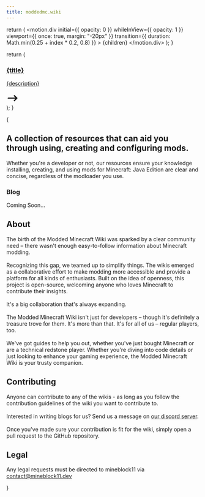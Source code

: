 ```yaml
---
title: moddedmc.wiki
---
```



  return (
    <motion.div
      initial={{ opacity: 0 }}
      whileInView={{ opacity: 1 }}
      viewport={{ once: true, margin: "-20px" }}
      transition={{ duration: Math.min(0.25 + index * 0.2, 0.8) }}
    >
      {children}
    </motion.div>
  );
}

  return (
    <Motioner index={index}>
      <a href={url}>
        <div className="h-full text-white max-w-xs my-auto rounded-xl transition-all duration-500 bg-gradient-to-tl from-green-400 via-green-500 to-green-800 bg-size-200 bg-pos-0 hover:bg-pos-100 p-4 py-5 px-5">
          <h3 className="text-md font-bold">{title}</h3>
          <p>{description}</p>
          <svg
            width="2rem"
            className="ml-auto"
            xmlns="http://www.w3.org/2000/svg"
            viewBox="0 0 20 20"
            fill="currentColor"
          >
            <path
              fill-rule="evenodd"
              d="M12.293 5.293a1 1 0 011.414 0l4 4a1 1 0 010 1.414l-4 4a1 1 0 01-1.414-1.414L14.586 11H3a1 1 0 110-2h11.586l-2.293-2.293a1 1 0 010-1.414z"
              clip-rule="evenodd"
            />
          </svg>
        </div>
      </a>
    </Motioner>
  );
}

{

<section>
<div className="min-[900px]:m-20 m-5 bg flex flex-col">
  <div className="flex flex-row pb-2">
    <div className="md:basis-1/2">
      <Motioner index={0}><h1 className="pb-1.5 leading-relaxed bg-clip-text font-extrabold text-transparent md:text-5xl text-3xl bg-gradient-to-r from-green-500 to-green-300">
        A collection of resources that can aid you through using, creating and configuring mods.
      </h1></Motioner>
      <Motioner index={1}>
      <p className="pt-5 font-medium lg:text-lg dark:text-neutral-200 text-slate-700">
        Whether you're a developer or not, our resources ensure your knowledge installing, creating, and using mods for Minecraft: Java Edition are clear and concise, regardless of the modloader you use.
      </p>
      </Motioner>
    </div>
  </div>
  <div className="grid md:grid-cols-4 grid-cols-1 gap-4 pt-10 pb-4 mx-auto">
      <Link index={2} url="https://fabric.moddedmc.wiki/" title="Fabric Modding Wiki" description="A great resource for anyone looking to create Minecraft mods using the Fabric Loader."/>
      <Link index={3} url="https://forge.moddedmc.wiki" title="Forge Community Wiki (gemwire)" description="A great resource for anyone looking to create Minecraft mods using the Forge Loader."/>
      <Link index={4} url="https://github.com/moddedmc/awesome-moddedmc" title="Awesome Modded Minecraft" description="An 'awesome' collection of tools, guides and resources related to modding Minecraft: Java Edition."/>
      <Motioner index={5}>
        <div className="h-full text-white max-w-xs my-auto rounded-xl transition-all duration-500 bg-gradient-to-tl from-neutral-400 via-neutral-500 to-neutral-800 bg-size-200 bg-pos-0 hover:bg-pos-100 p-4 py-5 px-5">
          <h3 className="text-md font-bold">Blog</h3>
          <p>Coming Soon...</p>
        </div>
    </Motioner>
  </div>
</div>

  <div className="px-16 pb-8 px-auto mx-auto max-w-screen-xl lg:pb-16 lg:px-12">
    <Motioner index={6}>
    <h2 className="text-2xl my-4 font-extrabold tracking-tight leading-nonemd:text-2xl lg:text-3xl text-white">
      About
    </h2>
    <p className="text-lg font-normal my-2 lg:text-xl text-gray-400">
      The birth of the Modded Minecraft Wiki was sparked by a clear community need – there wasn't enough easy-to-follow information about Minecraft modding. <br /><br />
      Recognizing this gap, we teamed up to simplify things. 
      The wikis emerged as a collaborative effort to make modding more accessible and provide a platform for all kinds of enthusiasts. 
      Built on the idea of openness, this project is open-source, welcoming anyone who loves Minecraft to contribute their insights.<br /><br />
      It's a big collaboration that's always expanding.
      <br /><br />
      The Modded Minecraft Wiki isn't just for developers – though it's definitely a treasure trove for them.
      It's more than that. It's for all of us – regular players, too.
      <br /><br />
      We've got guides to help you out, whether you've just bought Minecraft or are a technical redstone player.
      Whether you're diving into code details or just looking to enhance your gaming experience, the Modded Minecraft Wiki is your trusty companion.
      </p>
    </Motioner>
    <Motioner index={7}>
    <h2 className="text-2xl my-4 font-extrabold tracking-tight leading-none md:text-2xl lg:text-3xl text-white">
      Contributing
    </h2>
    <p className="text-lg font-normal my-2lg:text-xl dark:text-gray-400">
      Anyone can contribute to any of the wikis - as long as you follow the contribution guidelines of the wiki you want to contribute to.
      <br /><br />
      Interested in writing blogs for us? Send us a message on <a className="text-green-600 hover:text-green-700" target="_blank" href="https://creativecommons.org/licenses/by-nc-sa/4.0/">our discord server</a>.
      <br /><br />
      Once you've made sure your contribution is fit for the wiki, simply open a pull request to the GitHub repository.
    </p>
    </Motioner>
    <Motioner index={8}>
    <h2 className="text-2xl my-4 font-extrabold tracking-tight leading-none text-gray-900 md:text-2xl lg:text-3xl dark:text-white">
      Legal
    </h2>
    <p className="text-lg font-normal my-2 text-gray-500 lg:text-xl dark:text-gray-400">
      Any legal requests must be directed to mineblock11 via <a className="text-cyan-700 hover:text-cyan-800 dark:text-green-600 dark:hover:text-green-700" target="_blank" href="mailto:contact@mineblock11.dev">contact@mineblock11.dev</a>
    </p>
    </Motioner>
  </div>
</section>
}
